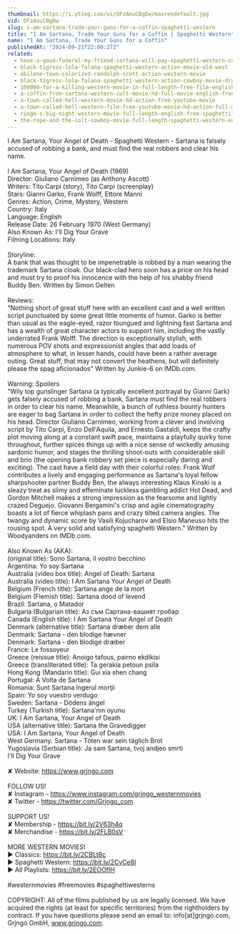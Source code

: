 ```yaml
---
thumbnail: https://i.ytimg.com/vi/OFzAouCBgDw/maxresdefault.jpg
vid: OFzAouCBgDw
slug: i-am-sartana-trade-your-guns-for-a-coffin-spaghetti-western
title: "I Am Sartana, Trade Your Guns for a Coffin | Spaghetti Western"
name: "I Am Sartana, Trade Your Guns for a Coffin"
publishedAt: "2024-09-21T22:00:27Z"
related:
  - have-a-good-funeral-my-friend-sartana-will-pay-spaghetti-western-cowboy-movie
  - black-tigress-lola-falana-spaghetti-western-action-movie-old-west
  - abilene-town-colorized-randolph-scott-action-western-movie
  - black-tigress-lola-falana-spaghetti-western-action-cowboy-movie-drama
  - 100000-for-a-killing-western-movie-in-full-length-free-film-english-full-movies-youtube
  - a-coffin-from-sartana-western-cult-movie-hd-full-movie-english-free-cowboy-film
  - a-town-called-hell-western-movie-hd-action-free-youtube-movie
  - a-town-called-hell-western-film-free-youtube-movie-hd-action-full-movie
  - ringo-s-big-night-western-movie-full-length-english-free-spaghetti-western
  - the-rope-and-the-colt-cowboy-movie-full-length-spaghetti-western-english-free-full-westerns
---
```


I Am Sartana, Your Angel of Death - Spaghetti Western - Sartana is falsely accused of robbing a bank, and must find the real robbers and clear his name.<br />
<br />
I Am Sartana, Your Angel of Death (1969)<br />
Director: Giuliano Carnimeo (as Anthony Ascott)<br />
Writers: Tito Carpi (story), Tito Carpi (screenplay)<br />
Stars: Gianni Garko, Frank Wolff, Ettore Manni<br />
Genres: Action, Crime, Mystery, Western <br />
Country: Italy<br />
Language: English<br />
Release Date: 26 February 1970 (West Germany) <br />
Also Known As: I'll Dig Your Grave <br />
Filming Locations: Italy<br />
<br />
Storyline:<br />
A bank that was thought to be impenetrable is robbed by a man wearing the trademark Sartana cloak. Our black-clad hero soon has a price on his head and must try to proof his innocence with the help of his shabby friend Buddy Ben. Written by Simon Gelten<br />
<br />
Reviews:<br />
"Nothing short of great stuff here with an excellent cast and a well written script punctuated by some great little moments of humor. Garko is better than usual as the eagle-eyed, razor toungued and lightning fast Sartana and has a wealth of great character actors to support him, including the vastly underrated Frank Wolff. The direction is exceptionally stylish, with numerous POV shots and expressionist angles that add loads of atmosphere to what, in lesser hands, could have been a rather average outing. Great stuff, that may not convert the heathens, but will definitely please the spag aficionados" Written by Junkie-6 on IMDb.com.<br />
<br />
Warning: Spoilers<br />
"Wily top gunslinger Sartana (a typically excellent portrayal by Gianni Gark) gets falsely accused of robbing a bank. Sartana must find the real robbers in order to clear his name. Meanwhile, a bunch of ruthless bounty hunters are eager to bag Sartana in order to collect the hefty prize money placed on his head. Director Giuliano Carnimeo, working from a clever and involving script by Tito Carpi, Enzo Dell'Aquila, and Ernesto Gastaldi, keeps the crafty plot moving along at a constant swift pace, maintains a playfully quirky tone throughout, further spices things up with a nice sense of wickedly amusing sardonic humor, and stages the thrilling shoot-outs with considerable skill and brio (the opening bank robbery set piece is especially daring and exciting). The cast have a field day with their colorful roles: Frank Wolf contributes a lively and engaging performance as Sartana's loyal fellow sharpshooter partner Buddy Ben, the always interesting Klaus Kinski is a sleazy treat as slimy and effeminate luckless gambling addict Hot Dead, and Gordon Mitchell makes a strong impression as the fearsome and lightly crazed Deguejo. Giovanni Bergamini's crisp and agile cinematography boasts a lot of fierce whiplash pans and crazy tilted camera angles. The twangy and dynamic score by Vasili Kojucharov and Elsio Maneuso hits the rousing spot. A very solid and satisfying spaghetti Western." Written by Woodyanders on IMDb.com.<br />
<br />
Also Known As (AKA):<br />
(original title): Sono Sartana, il vostro becchino<br />
Argentina: Yo soy Sartana<br />
Australia (video box title): Angel of Death: Sartana<br />
Australia (video title): I Am Sartana Your Angel of Death<br />
Belgium (French title): Sartana ange de la mort<br />
Belgium (Flemish title): Sartana dood of levend<br />
Brazil: Sartana, o Matador<br />
Bulgaria (Bulgarian title): Аз съм Сартана-вашият гробар<br />
Canada (English title): I Am Sartana Your Angel of Death<br />
Denmark (alternative title): Sartana dræber dem alle<br />
Denmark: Sartana - den blodige hævner<br />
Denmark: Sartana - den blodige dræber<br />
France: Le fossoyeur<br />
Greece (reissue title): Anoigo tafous, pairno ekdikisi<br />
Greece (transliterated title): Ta gerakia petoun psila<br />
Hong Kong (Mandarin title): Gui xia shen chang<br />
Portugal: A Volta de Sartana<br />
Romania: Sunt Sartana îngerul morţii<br />
Spain: Yo soy vuestro verdugo<br />
Sweden: Sartana - Dödens ängel<br />
Turkey (Turkish title): Sartana'nın oyunu<br />
UK: I Am Sartana, Your Angel of Death<br />
USA (alternative title): Sartana the Gravedigger<br />
USA: I Am Sartana, Your Angel of Death<br />
West Germany: Sartana - Töten war sein täglich Brot<br />
Yugoslavia (Serbian title): Ja sam Sartana, tvoj andjeo smrti<br />
 I'll Dig Your Grave<br />
<br />
✘ Website: https://www.grjngo.com<br />
<br />
FOLLOW US!<br />
✘ Instagram - https://www.instagram.com/grjngo_westernmovies<br />
✘ Twitter - https://twitter.com/Grjngo_com<br />
<br />
SUPPORT US!<br />
✘ Membership - https://bit.ly/2V63h4q<br />
✘ Merchandise - https://bit.ly/2FLB0sV<br />
<br />
MORE WESTERN MOVIES! <br />
► Classics: https://bit.ly/2CBLt8c <br />
► Spaghetti Western: https://bit.ly/2CyCe8I <br />
► All Playlists: https://bit.ly/2EOOfIH <br />
<br />
#westernmovies #freemovies #spaghettiwesterns<br />
<br />
COPYRIGHT: All of the films published by us are legally licensed. We have acquired the rights (at least for specific territories) from the rightholders by contract. If you have questions please send an email to: info[at]grjngo.com, Grjngo GmbH, www.grjngo.com.